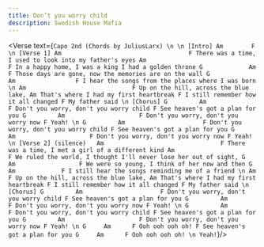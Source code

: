 ```yaml
---
title: Don’t you worry child
description: Swedish House Mafia
---
```



<Verse text={`
Capo 2nd (Chords by JuliusLarx)
\n
\n
[Intro]
Am        F
\n
[Verse 1]
            Am                                    F
There was a time, I used to look into my father's eyes
           Am                                F
In a happy home, I was a king I had a golden throne
               G             Am                  F
Those days are gone, now the memories are on the wall
           G              Am                 F
I hear the songs from the places where I was born
\n
Am                              F
Up on the hill, across the blue lake,
                                  Am
That's where I had my first heartbreak
                            F
I still remember how it all changed
F
My father said
\n
[Chorus]
G         Am                      F
Don't you worry, don't you worry child
F
See heaven's got a plan for you
G         Am                     F
Don't you worry, don't you worry now
F
Yeah!
\n
G         Am                      F
Don't you worry, don't you worry child
F
See heaven's got a plan for you
G         Am                     F
Don't you worry, don't you worry now
F
Yeah!
\n
[Verse 2]
(silence)   Am                                 F
There was a time, I met a girl of a different kind
             Am                                           F
We ruled the world, I thought I'll never lose her out of sight,
           G         Am                  F
We were so young, I think of her now and then
                 G        Am             F
I still hear the songs reminding me of a friend
\n
Am                              F
Up on the hill, across the blue lake,
                                  Am
That's where I had my first heartbreak
                            F
I still remember how it all changed
F
My father said
\n
[Chorus]
G         Am                      F
Don't you worry, don't you worry child
F
See heaven's got a plan for you
G         Am                     F
Don't you worry, don't you worry now
F
Yeah!
\n
G         Am                      F
Don't you worry, don't you worry child
F
See heaven's got a plan for you
G         Am                     F
Don't you worry, don't you worry now
F
Yeah!
\n
G     Am      F
  Ooh ooh ooh oh!
F
See heaven's got a plan for you
G     Am      F
  Ooh ooh ooh oh!
\n
Yeah!
`}/>

